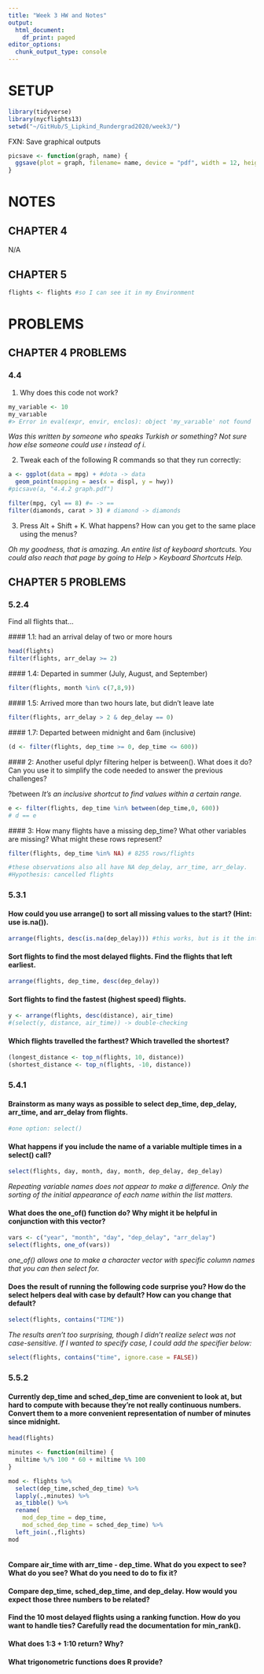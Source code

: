 ```yaml
---
title: "Week 3 HW and Notes"
output:
  html_document:
    df_print: paged
editor_options:
  chunk_output_type: console
---
```

# SETUP
```r
library(tidyverse)
library(nycflights13)
setwd("~/GitHub/S_Lipkind_Rundergrad2020/week3/")
```

FXN: Save graphical outputs
```r
picsave <- function(graph, name) {
  ggsave(plot = graph, filename= name, device = "pdf", width = 12, height = 8, path = "~/GitHub/S_Lipkind_Rundergrad2020/week3/pics/")
}
```

# NOTES

## CHAPTER 4
  N/A
  
## CHAPTER 5

```r
flights <- flights #so I can see it in my Environment
```

  
# PROBLEMS
## CHAPTER 4 PROBLEMS

### 4.4

1. Why does this code not work?

```r
my_variable <- 10
my_varıable
#> Error in eval(expr, envir, enclos): object 'my_varıable' not found
```

_Was this written by someone who speaks Turkish or something? Not sure how else someone could use *ı* instead of *i*._

2. Tweak each of the following R commands so that they run correctly:

```r
a <- ggplot(data = mpg) + #dota -> data
  geom_point(mapping = aes(x = displ, y = hwy))
#picsave(a, "4.4.2 graph.pdf")

filter(mpg, cyl == 8) #= -> ==
filter(diamonds, carat > 3) # diamond -> diamonds

```

3. Press Alt + Shift + K. What happens? How can you get to the same place using the menus?

*Oh my goodness, that is amazing. An entire list of keyboard shortcuts. You could also reach that page by going to Help > Keyboard Shortcuts Help.*

## CHAPTER 5 PROBLEMS

### 5.2.4

Find all flights that...

  #### 1.1: had an arrival delay of two or more hours
  
```r
head(flights)
filter(flights, arr_delay >= 2)
```
  
  #### 1.4: Departed in summer (July, August, and September)
  
```r
filter(flights, month %in% c(7,8,9))
```

  #### 1.5: Arrived more than two hours late, but didn’t leave late

```r
filter(flights, arr_delay > 2 & dep_delay == 0)
```

  #### 1.7: Departed between midnight and 6am (inclusive)
  
```r
(d <- filter(flights, dep_time >= 0, dep_time <= 600))
```
  
  #### 2: Another useful dplyr filtering helper is between(). What does it do? Can you use it to simplify the code needed to answer the previous challenges?

?between
*It's an inclusive shortcut to find values within a certain range.*
```r
e <- filter(flights, dep_time %in% between(dep_time,0, 600))
# d == e
```

  #### 3: How many flights have a missing dep_time? What other variables are missing? What might these rows represent?

```r
filter(flights, dep_time %in% NA) # 8255 rows/flights

#these observations also all have NA dep_delay, arr_time, arr_delay.
#Hypothesis: cancelled flights
```

  
### 5.3.1

#### How could you use arrange() to sort all missing values to the start? (Hint: use is.na()).
```r
arrange(flights, desc(is.na(dep_delay))) #this works, but is it the intended solution?
```

#### Sort flights to find the most delayed flights. Find the flights that left earliest.
```r
arrange(flights, dep_time, desc(dep_delay))
```

#### Sort flights to find the fastest (highest speed) flights.
```r
y <- arrange(flights, desc(distance), air_time)
#(select(y, distance, air_time)) -> double-checking
```

#### Which flights travelled the farthest? Which travelled the shortest?
```r
(longest_distance <- top_n(flights, 10, distance))
(shortest_distance <- top_n(flights, -10, distance))
```
 
 
### 5.4.1

#### Brainstorm as many ways as possible to select dep_time, dep_delay, arr_time, and arr_delay from flights.
```r
#one option: select()
```

#### What happens if you include the name of a variable multiple times in a select() call?
```r
select(flights, day, month, day, month, dep_delay, dep_delay)
```
*Repeating variable names does not appear to make a difference. Only the sorting of the initial appearance of each name within the list matters.*

#### What does the one_of() function do? Why might it be helpful in conjunction with this vector?
```r
vars <- c("year", "month", "day", "dep_delay", "arr_delay") 
select(flights, one_of(vars))
```

*one_of() allows one to make a character vector with specific column names that you can then select for.*

#### Does the result of running the following code surprise you? How do the select helpers deal with case by default? How can you change that default?
```r
select(flights, contains("TIME"))
```

*The results aren't too surprising, though I didn't realize select was not case-sensitive.*
*If I wanted to specify case, I could add the specifier below:*
```r
select(flights, contains("time", ignore.case = FALSE))
```


### 5.5.2

#### Currently dep_time and sched_dep_time are convenient to look at, but hard to compute with because they’re not really continuous numbers. Convert them to a more convenient representation of number of minutes since midnight.
```r
head(flights)

minutes <- function(miltime) {
  miltime %/% 100 * 60 + miltime %% 100
}

mod <- flights %>%
  select(dep_time,sched_dep_time) %>%
  lapply(.,minutes) %>%
  as_tibble() %>%
  rename(
    mod_dep_time = dep_time,
    mod_sched_dep_time = sched_dep_time) %>%
  left_join(.,flights)
mod
  
```

#### Compare air_time with arr_time - dep_time. What do you expect to see? What do you see? What do you need to do to fix it?

#### Compare dep_time, sched_dep_time, and dep_delay. How would you expect those three numbers to be related?

#### Find the 10 most delayed flights using a ranking function. How do you want to handle ties? Carefully read the documentation for min_rank().

#### What does 1:3 + 1:10 return? Why?

#### What trigonometric functions does R provide?